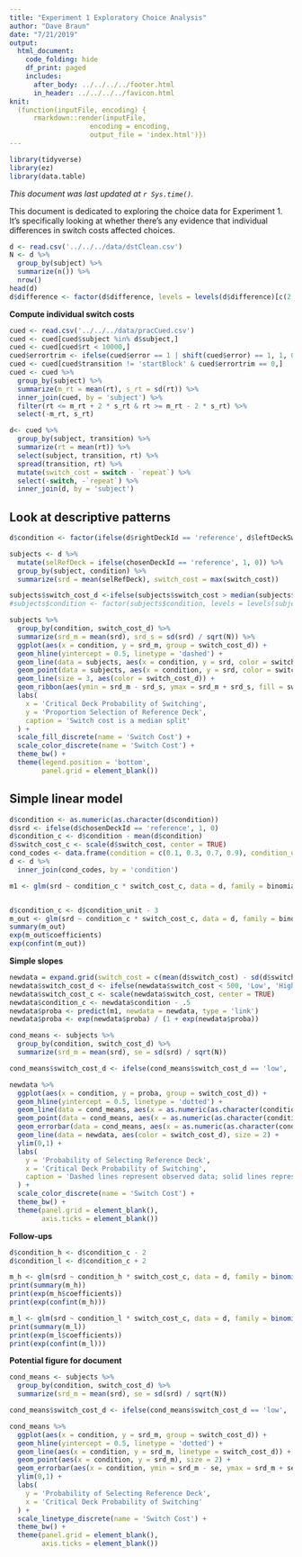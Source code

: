 ```yaml
---
title: "Experiment 1 Exploratory Choice Analysis"
author: "Dave Braun"
date: "7/21/2019"
output: 
  html_document:
    code_folding: hide
    df_print: paged
    includes:
      after_body: ../../../../footer.html
      in_header: ../../../../favicon.html
knit:
  (function(inputFile, encoding) {
      rmarkdown::render(inputFile,
                    encoding = encoding,
                    output_file = 'index.html')})
---
```

```r
library(tidyverse)
library(ez)
library(data.table)
```

*This document was last updated at `r Sys.time()`.*

This document is dedicated to exploring the choice data for Experiment 1. It's specifically looking at whether there's any evidence that individual differences in switch costs affected choices.

```r
d <- read.csv('../../../data/dstClean.csv')
N <- d %>% 
  group_by(subject) %>% 
  summarize(n()) %>% 
  nrow()
head(d)
d$difference <- factor(d$difference, levels = levels(d$difference)[c(2,1)])
```


**Compute individual switch costs**

```r
cued <- read.csv('../../../data/pracCued.csv')
cued <- cued[cued$subject %in% d$subject,]
cued <- cued[cued$rt < 10000,]
cued$errortrim <- ifelse(cued$error == 1 | shift(cued$error) == 1, 1, 0)
cued <- cued[cued$transition != 'startBlock' & cued$errortrim == 0,]
cued <- cued %>% 
  group_by(subject) %>% 
  summarize(m_rt = mean(rt), s_rt = sd(rt)) %>% 
  inner_join(cued, by = 'subject') %>% 
  filter(rt <= m_rt + 2 * s_rt & rt >= m_rt - 2 * s_rt) %>% 
  select(-m_rt, s_rt)

d<- cued %>% 
  group_by(subject, transition) %>% 
  summarize(rt = mean(rt)) %>% 
  select(subject, transition, rt) %>% 
  spread(transition, rt) %>% 
  mutate(switch_cost = switch - `repeat`) %>% 
  select(-switch, -`repeat`) %>% 
  inner_join(d, by = 'subject')
```


## Look at descriptive patterns

```r
d$condition <- factor(ifelse(d$rightDeckId == 'reference', d$leftDeckSwitch, d$rightDeckSwitch))

subjects <- d %>% 
  mutate(selRefDeck = ifelse(chosenDeckId == 'reference', 1, 0)) %>% 
  group_by(subject, condition) %>% 
  summarize(srd = mean(selRefDeck), switch_cost = max(switch_cost)) 

subjects$switch_cost_d <-ifelse(subjects$switch_cost > median(subjects$switch_cost), 'high', 'low')
#subjects$condition <- factor(subjects$condition, levels = levels(subjects$condition)[c(1,2,4,3)])

subjects %>% 
  group_by(condition, switch_cost_d) %>% 
  summarize(srd_m = mean(srd), srd_s = sd(srd) / sqrt(N)) %>% 
  ggplot(aes(x = condition, y = srd_m, group = switch_cost_d)) +
  geom_hline(yintercept = 0.5, linetype = 'dashed') +
  geom_line(data = subjects, aes(x = condition, y = srd, color = switch_cost_d, group = subject), alpha = .3) + 
  geom_point(data = subjects, aes(x = condition, y = srd, color = switch_cost_d), size = 2, alpha = .3) + 
  geom_line(size = 3, aes(color = switch_cost_d)) + 
  geom_ribbon(aes(ymin = srd_m - srd_s, ymax = srd_m + srd_s, fill = switch_cost_d), alpha = .2) +
  labs(
    x = 'Critical Deck Probability of Switching',
    y = 'Proportion Selection of Reference Deck',
    caption = 'Switch cost is a median split'
  ) + 
  scale_fill_discrete(name = 'Switch Cost') + 
  scale_color_discrete(name = 'Switch Cost') +
  theme_bw() +
  theme(legend.position = 'bottom',
        panel.grid = element_blank())
```

## Simple linear model

```r
d$condition <- as.numeric(as.character(d$condition))
d$srd <- ifelse(d$chosenDeckId == 'reference', 1, 0)
d$condition_c <- d$condition - mean(d$condition)
d$switch_cost_c <- scale(d$switch_cost, center = TRUE)
cond_codes <- data.frame(condition = c(0.1, 0.3, 0.7, 0.9), condition_unit = c(1, 2, 4, 5))
d <- d %>% 
  inner_join(cond_codes, by = 'condition')

m1 <- glm(srd ~ condition_c * switch_cost_c, data = d, family = binomial)


d$condition_c <- d$condition_unit - 3
m_out <- glm(srd ~ condition_c * switch_cost_c, data = d, family = binomial)
summary(m_out)
exp(m_out$coefficients)
exp(confint(m_out))
```

**Simple slopes**

```r
newdata = expand.grid(switch_cost = c(mean(d$switch_cost) - sd(d$switch_cost), mean(d$switch_cost) + sd(d$switch_cost)), condition = seq(0,1,.01))
newdata$switch_cost_d <- ifelse(newdata$switch_cost < 500, 'Low', 'High')
newdata$switch_cost_c <- scale(newdata$switch_cost, center = TRUE)
newdata$condition_c <- newdata$condition - .5
newdata$proba <- predict(m1, newdata = newdata, type = 'link')
newdata$proba <- exp(newdata$proba) / (1 + exp(newdata$proba))

cond_means <- subjects %>% 
  group_by(condition, switch_cost_d) %>% 
  summarize(srd_m = mean(srd), se = sd(srd) / sqrt(N))

cond_means$switch_cost_d <- ifelse(cond_means$switch_cost_d == 'low', 'Low', 'High')

newdata %>% 
  ggplot(aes(x = condition, y = proba, group = switch_cost_d)) + 
  geom_hline(yintercept = 0.5, linetype = 'dotted') + 
  geom_line(data = cond_means, aes(x = as.numeric(as.character(condition)), y = srd_m, color = switch_cost_d), linetype = 'dashed') + 
  geom_point(data = cond_means, aes(x = as.numeric(as.character(condition)), y = srd_m, color = switch_cost_d), size = 2) + 
  geom_errorbar(data = cond_means, aes(x = as.numeric(as.character(condition)), ymin = srd_m - se, ymax = srd_m + se, y = srd_m, color = switch_cost_d), width = .2) + 
  geom_line(data = newdata, aes(color = switch_cost_d), size = 2) + 
  ylim(0,1) + 
  labs(
    y = 'Probability of Selecting Reference Deck',
    x = 'Critical Deck Probability of Switching',
    caption = 'Dashed lines represent observed data; solid lines represent model estimates.'
  ) + 
  scale_color_discrete(name = 'Switch Cost') + 
  theme_bw() +
  theme(panel.grid = element_blank(),
        axis.ticks = element_blank())
```


**Follow-ups**

```r
d$condition_h <- d$condition_c - 2
d$condition_l <- d$condition_c + 2

m_h <- glm(srd ~ condition_h * switch_cost_c, data = d, family = binomial(link = 'logit'))
print(summary(m_h))
print(exp(m_h$coefficients))
print(exp(confint(m_h)))

m_l <- glm(srd ~ condition_l * switch_cost_c, data = d, family = binomial(link = 'logit'))
print(summary(m_l))
print(exp(m_l$coefficients))
print(exp(confint(m_l)))

```




**Potential figure for document**

```r
cond_means <- subjects %>% 
  group_by(condition, switch_cost_d) %>% 
  summarize(srd_m = mean(srd), se = sd(srd) / sqrt(N))

cond_means$switch_cost_d <- ifelse(cond_means$switch_cost_d == 'low', 'Low', 'High')

cond_means %>% 
  ggplot(aes(x = condition, y = srd_m, group = switch_cost_d)) + 
  geom_hline(yintercept = 0.5, linetype = 'dotted') + 
  geom_line(aes(x = condition, y = srd_m, linetype = switch_cost_d)) + 
  geom_point(aes(x = condition, y = srd_m), size = 2) + 
  geom_errorbar(aes(x = condition, ymin = srd_m - se, ymax = srd_m + se, y = srd_m), width = .2) + 
  ylim(0,1) + 
  labs(
    y = 'Probability of Selecting Reference Deck',
    x = 'Critical Deck Probability of Switching'
  ) + 
  scale_linetype_discrete(name = 'Switch Cost') + 
  theme_bw() +
  theme(panel.grid = element_blank(),
        axis.ticks = element_blank())
```



















